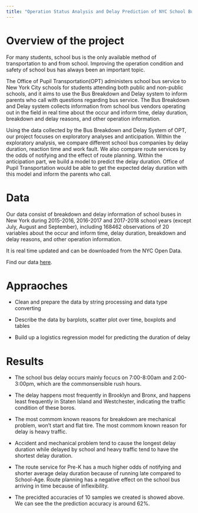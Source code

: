 ```yaml
---
title: "Operation Status Analysis and Delay Prediction of NYC School Bus "
---
```


# Overview of the project 

For many students, school bus is the only available method of transportation to and from school. Improving the operation condition and safety of school bus has always been an important topic. 

The Office of Pupil Transportation(OPT) administers school bus service to New York City schools for students attending both public and non-public schools, and it aims to use the Bus Breakdown and Delay system to inform parents who call with questions regarding bus service. The Bus Breakdown and Delay system collects information from school bus vendors operating out in the field in real time about the occur and inform time, delay duration, breakdown and delay reasons, and other operation information.

Using the data collected by the Bus Breakdown and Delay System of OPT, our project focuses on exploratory analyses and anticipation. Within the exploratory analysis, we compare different school bus companies by delay duration, reaction time and work fault. We also compare route services by the odds of notifying and the effect of route planning. Within the anticipation part, we build a model to predict the delay duration. Office of Pupil Transportation would be able to get the expected delay duration with this model and inform the parents who call.

# Data

Our data consist of breakdown and delay information of school buses in New York during 2015-2016, 2016-2017 and 2017-2018 school years (except July, August and September), including 168462 observations of 20 variables about the occur and inform time, delay duration, breakdown and delay reasons, and other operation information. 

It is real time updated and can be downloaded from the NYC Open Data.

Find our data [here](Bus_Breakdown_and_Delays.csv).


# Appraoches

* Clean and prepare the data by string processing and data type converting

* Describe the data by barplots, scatter plot over time, boxplots and tables

* Build up a logistics regression model for predicting the duration of delay

# Results

* The school bus delay occurs mainly focucs on 7:00-8:00am and 2:00-3:00pm, which are the commonsensible rush hours. 

* The delay happens most frequently in Brooklyn and Bronx, and happens least frequently in Staten Island and Westchester, indicating the traffic condition of these boros.

* The most commom known reasons for breakdown are mechanical problem, won’t start and flat tire. The most commom known reason for delay is heavy traffic.

* Accident and mechanical problem tend to cause the longest delay duration while delayed by school and heavy traffic tend to have the shortest delay duration.

* The route service for Pre-K has a much higher odds of notifying and shorter average delay duration because of running late compared to School-Age. Route planning has a negative effect on the school bus arriving in time because of inflexibility.

* The precidted accuracies of 10 samples we created is showed above. We can see the the prediction accuracy is around 62%.


